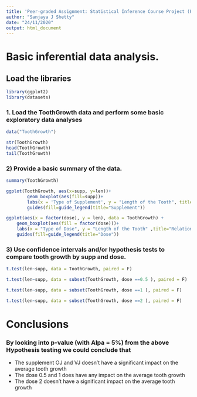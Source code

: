 ---
title: 'Peer-graded Assignment: Statistical Inference Course Project (Part 2)'
author: "Sanjaya J Shetty"
date: "24/11/2020"
output: html_document
---

# Basic inferential data analysis.

## Load the libraries
```{r, warning=FALSE, message=FALSE}
library(ggplot2)
library(datasets)
```

### 1. Load the ToothGrowth data and perform some basic exploratory data analyses
```{r}
data("ToothGrowth")

str(ToothGrowth)
head(ToothGrowth)
tail(ToothGrowth)
```

### 2) Provide a basic summary of the data.
```{r}
summary(ToothGrowth)

ggplot(ToothGrowth, aes(x=supp, y=len))+ 
        geom_boxplot(aes(fill=supp))+
        labs(x = 'Type of Supplement', y = "Length of the Tooth", title = "Relationship between Tooth length and Supplement")+
        guides(fill=guide_legend(title="Supplement"))

```

```{r}
ggplot(aes(x = factor(dose), y = len), data = ToothGrowth) + 
    geom_boxplot(aes(fill = factor(dose)))+
    labs(x = "Type of Dose", y = "Length of the Tooth" ,title="Relationship between Tooth Length and Dose")+
    guides(fill=guide_legend(title="Dose"))
```

### 3) Use confidence intervals and/or hypothesis tests to compare tooth growth by supp and dose.
```{r}
t.test(len~supp, data = ToothGrowth, paired = F)
```

```{r}
t.test(len~supp, data = subset(ToothGrowth, dose ==0.5 ), paired = F)
```

```{r}
t.test(len~supp, data = subset(ToothGrowth, dose ==1 ), paired = F)
```

```{r}
t.test(len~supp, data = subset(ToothGrowth, dose ==2 ), paired = F)
```


# Conclusions

### By looking into p-value (with Alpa = 5%) from the above Hypothesis testing we could conclude that

 + The supplement OJ and VJ doesn't have a significant      impact on the average tooth growth
 + The dose 0.5 and 1 does have any impact on the           average tooth growth
 + The dose 2 doesn't have a significant impact on the      average tooth growth
